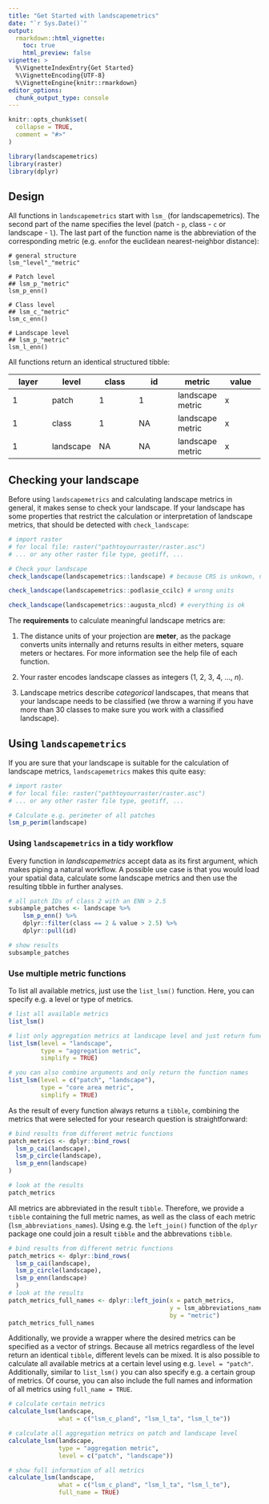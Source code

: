 ```yaml
---
title: "Get Started with landscapemetrics"
date: "`r Sys.Date()`"
output:
  rmarkdown::html_vignette:
    toc: true
    html_preview: false
vignette: >
  %\VignetteIndexEntry{Get Started}
  %\VignetteEncoding{UTF-8}
  %\VignetteEngine{knitr::rmarkdown}
editor_options: 
  chunk_output_type: console
---
```

```r
knitr::opts_chunk$set(
  collapse = TRUE,
  comment = "#>"
)
```

```r
library(landscapemetrics)
library(raster)
library(dplyr)
```

## Design

All functions in `landscapemetrics` start with `lsm_` (for landscapemetrics). The second part of the name specifies the level (patch - `p`, class - `c` or landscape - `l`). The last part of the function name is the abbreviation of the corresponding metric (e.g. `enn`for the euclidean nearest-neighbor distance): 

```
# general structure
lsm_"level"_"metric"

# Patch level
## lsm_p_"metric"
lsm_p_enn()

# Class level
## lsm_c_"metric"
lsm_c_enn()

# Landscape level
## lsm_p_"metric"
lsm_l_enn()
```

All functions return an identical structured tibble:

| layer  | level | class | id | metric | value
| ------------- | -------------  | ------------- | ------------- | ------------- | ------------- | 
| 1 | patch  | 1 | 1 | landscape metric | x |
| 1 | class  | 1 | NA | landscape metric | x |
| 1 | landscape  | NA | NA | landscape metric | x |

## Checking your landscape

Before using `landscapemetrics` and calculating landscape metrics in general,
it makes sense to check your landscape. If your landscape has some properties that restrict the calculation or interpretation of landscape metrics, that should be detected with `check_landscape`:

```r
# import raster
# for local file: raster("pathtoyourraster/raster.asc")
# ... or any other raster file type, geotiff, ...

# Check your landscape
check_landscape(landscapemetrics::landscape) # because CRS is unkown, not clear

check_landscape(landscapemetrics::podlasie_ccilc) # wrong units

check_landscape(landscapemetrics::augusta_nlcd) # everything is ok
```

The **requirements** to calculate meaningful landscape metrics are:

1. The distance units of your projection are **meter**, as the package converts units internally and returns results in either meters, square meters or hectares. For more information see the help file of each function. 

2. Your raster encodes landscape classes as integers (1, 2, 3, 4, ..., *n*).

3. Landscape metrics describe *categorical* landscapes, that means that your landscape needs to be classified (we throw a warning if you have more than 30 classes to make sure you work with a classified landscape).

## Using `landscapemetrics`

If you are sure that your landscape is suitable for the calculation of landscape metrics, `landscapemetrics` makes this quite easy:

```r
# import raster
# for local file: raster("pathtoyourraster/raster.asc")
# ... or any other raster file type, geotiff, ...

# Calculate e.g. perimeter of all patches
lsm_p_perim(landscape)
```

### Using `landscapemetrics` in a tidy workflow

Every function in *landscapemetrics* accept data as its first argument, which makes piping a natural workflow. A possible use case is that you would load your spatial data, calculate some landscape metrics and then use the resulting tibble in further analyses.

```r
# all patch IDs of class 2 with an ENN > 2.5
subsample_patches <- landscape %>% 
    lsm_p_enn() %>%
    dplyr::filter(class == 2 & value > 2.5) %>%
    dplyr::pull(id)

# show results
subsample_patches
``` 

### Use multiple metric functions

To list all available metrics, just use the `list_lsm()` function. Here, you can specify e.g. a level or type of metrics. 

```r
# list all available metrics
list_lsm()

# list only aggregation metrics at landscape level and just return function name
list_lsm(level = "landscape", 
         type = "aggregation metric", 
         simplify = TRUE)

# you can also combine arguments and only return the function names
list_lsm(level = c("patch", "landscape"), 
         type = "core area metric", 
         simplify = TRUE)
```

As the result of every function always returns a `tibble`, combining the metrics that were selected for your research question is straightforward:

```r
# bind results from different metric functions
patch_metrics <- dplyr::bind_rows(
  lsm_p_cai(landscape),
  lsm_p_circle(landscape),
  lsm_p_enn(landscape)
)

# look at the results
patch_metrics 
```

All metrics are abbreviated in the result `tibble`. Therefore, we provide a `tibble` containing the full metric names, as well as the class of each metric (`lsm_abbreviations_names`). Using e.g. the `left_join()` function of the `dplyr` package one could join a result `tibble` and the abbrevations `tibble`.

```r

# bind results from different metric functions
patch_metrics <- dplyr::bind_rows(
  lsm_p_cai(landscape),
  lsm_p_circle(landscape),
  lsm_p_enn(landscape)
  )
# look at the results
patch_metrics_full_names <- dplyr::left_join(x = patch_metrics,
                                             y = lsm_abbreviations_names, 
                                             by = "metric")
patch_metrics_full_names
```


Additionally, we provide a wrapper where the desired metrics can be specified as a vector of strings. Because all metrics regardless of the level return an identical `tibble`, different levels can be mixed. It is also possible to calculate all available metrics at a certain level using e.g. `level = "patch"`. Additionally, similar to `list_lsm()` you can also specify e.g. a certain group of metrics. Of course, you can also include the full names and information of all metrics using `full_name = TRUE`.

```r
# calculate certain metrics
calculate_lsm(landscape, 
              what = c("lsm_c_pland", "lsm_l_ta", "lsm_l_te"))

# calculate all aggregation metrics on patch and landscape level
calculate_lsm(landscape, 
              type = "aggregation metric", 
              level = c("patch", "landscape"))

# show full information of all metrics
calculate_lsm(landscape, 
              what = c("lsm_c_pland", "lsm_l_ta", "lsm_l_te"),
              full_name = TRUE)
```
